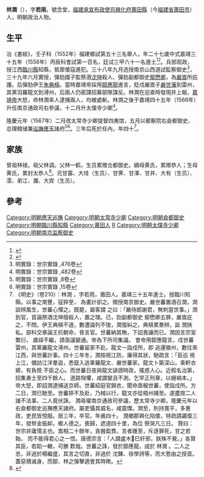 {{明清人物信息框
| 姓名 = 林潤
| 原名 =
| 圖片名稱= 
| 圖片大小 =
| 圖片說明 = 
| 最高職務 = 都察院右佥都御史总理粮储巡抚应天等处
| 國家 = 大明 
| 爵位 =
| 籍貫 = [[福建|福建]][[兴化府|兴化府]][[莆田縣|莆田縣]]
| 族裔 = 
| 字號 = 
| 諡號 =
| 出生日期 = 庚寅年五月初七日（1530年）
| 出生地點 = 
| 逝世日期 = 隆慶三年（1569年）
| 逝世地點 =
| 墓葬 =
| 配偶 = 娶蒋氏，累封恭人
| 親屬 = （子）林先春、林先芳、林先茂
| 出身 =
* 嘉靖三十一年壬子科舉人
* 嘉靖三十五年丙辰科進士
| 經歷 =
| 著作 = 
}}'''林潤'''（{{bd|1530年||1569年||L}}），字'''若雨'''，號念堂，[[福建承宣布政使司|福建承宣布政使司]][[興化府|興化府]][[莆田縣|莆田縣]]（今[[福建省|福建省]][[莆田市|莆田市]]）人，明朝政治人物。

==生平== 
治《書經》，壬子科（1552年）福建鄉試第五十三名舉人，年二十七歲中式嘉靖三十五年（1556年）丙辰科會試第一百名，廷试三甲六十一名進士<ref>{{Cite book|title=《皇明贡举考》卷五|last=（明）[[张朝瑞|张朝瑞]]|first=|publisher=《续修四库全书》史部第828册|year=|isbn=|location=|pages=}}</ref><ref>{{Cite book|title=贡举志五种 上|last=鲁小俊，江俊伟著|first=|publisher=武汉：武汉大学出版社|year=2009|isbn=978-7-307-07043-1|location=|pages=}}</ref>。兵部观政，授江西[[臨川縣|臨川縣]]知縣，抵禦倭寇進犯。三十八年九月选授南京山西道試監察御史<ref>明實錄：世宗實錄 ,476卷</ref>，三十九年六月實授，彈劾國子監祭酒[[沈坤|沈坤]]殺人、彈劾副都御史[[鄢懋卿|鄢懋卿]]，為[[嚴嵩|嚴嵩]]所庇護。后彈劾伊王[[朱典楧|朱典楧]]。當時嘉靖帝採用[[鄒應龍|鄒應龍]]進言，貶戍嚴嵩子[[嚴世藩|嚴世藩]]到雷州，其黨羽羅龍文到潯州，后兩人仍密謀招募部隊謀反。林潤在巡查時發現并上報，[[嘉靖帝|嘉靖帝]]大怒，命林潤率人逮捕兩人，均被處斬。林潤之後于嘉靖四十五年（1566年）升任南京通政司右參議，十二月升太僕寺少卿<ref>明實錄：世宗實錄 ,482卷</ref>。

隆慶元年（1567年）二月改太常寺少卿提督四夷馆，五月以都察院右僉都御史、总理粮储兼[[巡撫應天|巡撫應天]]諸府<ref>明實錄：世宗實錄 ,8卷</ref><ref>明實錄：世宗實錄 ,15卷</ref>。三年后死於任內，年四十<ref>《明史》（卷210）：林潤 ，字若雨，莆田人。嘉靖三十五年進士。授臨川知縣。以事之南豐，寇猝至， 為畫計卻之。徵授南京御史。嚴世蕃置酒召潤，潤談辨風生，世蕃心憚之。既罷，屬客謂 之曰：「嚴侍郎謝君，無刺當世事。」潤到官，首論祭酒沈坤擅殺人，置之理。已，劾副都御史 鄢懋卿五罪，嚴嵩庇之，不問。伊王典楧不道，數遭論列不悛，潤復糾之。典楧累奏辨，詆 潤挾私。部科交章論王抗朝命，脅言官。世蕃納其賄，下詔責讓而已。潤因言宗室繁衍， 歲祿不繼，請亟議變通。帝為下所司集議。 會帝用鄒應龍言，戍世蕃雷州，其黨羅龍文潯州。世蕃留家不赴。龍文一詣戍所，即 逃還徽州，數往來江西，與世蕃計事。四十三年冬，潤按視江防，廉得其狀，馳疏言：「臣巡 視上江，備訪江洋羣盜，悉竄入逃軍羅龍文、嚴世蕃家。龍文卜築深山，乘軒衣蟒，有負險 不臣之心。而世蕃日夜與龍文誹謗時政，搖惑人心。近假名治第，招集勇士至四千餘人。 道路恟懼，咸謂變且不測。乞早正刑章，以絕禍本。」帝大怒，即詔潤逮捕送京師。世蕃紹庭官錦衣，聞命亟報世蕃，使詣戍所。方二日，潤已馳至。世蕃猝不及赴，乃械以行，龍文亦從梧州捕至。遂盡按二人諸不法事，二人竟伏誅。 潤尋擢南京通政司參議，歷太常寺少卿。隆慶元年以右僉都御史巡撫應天諸府。屬吏懾其威名，咸震慄。潤至，則持寬平，多惠政，吏民皆悅服。居三年，卒官。年甫四十。 潤鄉郡興化陷倭，特疏請蠲復三年，發帑金振卹。鄉人德之。喪歸，遮道四十里，為位 祭哭凡三日。 贊曰：世宗非庸懦主也。嵩相二十餘年，貪醟盈貫。言者踵至，斥逐罪死，甘之若飴， 而不能得君心之一悟。唐德宗言：「人謂盧木巳奸邪，朕殊不覺。」各賢其臣，若蹈一轍，可勝 歎哉。世蕃之誅，發於鄒應龍，成於 林潤 。二人之忠，非過於楊繼盛，其言之切直，非過於 沈鍊、徐學詩等，而大憝由之授首。蓋惡積滅身，而鄒、林之彈擊適會其時歟。</ref>。

==家族== 
曾祖林禄。祖父林调。父林一鹤，生员累赠佥都御史。嫡母黄氏，累赠恭人；生母黄氏，累封太恭人<ref>{{Cite book|title=天一阁藏明代科举录选刊 登科录 点校本|last=龚延明主编|first=|publisher=宁波出版社|year=2016|isbn=978-7-5526-2320-8|location=宁波|pages=|quote=《天一閣藏明代科舉錄選刊.登科錄》之《嘉靖三十五年丙辰科進士登科録》}}</ref>。兄甘露、大珪（生员）、甘霁、甘澤、甘井、大有（生员）、澐、弟江、瀾、大宾（生员）。

==參考==
{{Reflist}}

{{嘉靖三十五年丙辰科殿試金榜}}
{{DEFAULTSORT:Lin林}}
[[Category:明朝應天巡撫|Category:明朝應天巡撫]]
[[Category:明朝太常寺少卿|Category:明朝太常寺少卿]]
[[Category:明朝僉都御史|Category:明朝僉都御史]]
[[Category:明朝臨川縣知縣|Category:明朝臨川縣知縣]]
[[Category:莆田人|Category:莆田人]]
[[Category:林姓|R]]
[[Category:明朝太僕寺少卿|Category:明朝太僕寺少卿]]
[[Category:明朝南京监察御史|Category:明朝南京监察御史]]